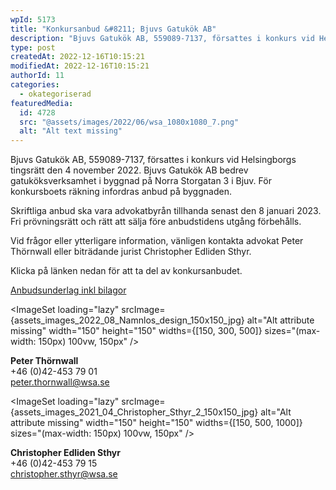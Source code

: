 ```yaml
---
wpId: 5173
title: "Konkursanbud &#8211; Bjuvs Gatukök AB"
description: "Bjuvs Gatukök AB, 559089-7137, försattes i konkurs vid Helsingborgs tingsrätt den 4 november 2022. Bjuvs Gatukök AB bedrev gatuköksverksamhet i byggnad på Norra Storgatan 3 i Bjuv.  För konkursboets räkning&hellip;"
type: post
createdAt: 2022-12-16T10:15:21
modifiedAt: 2022-12-16T10:15:21
authorId: 11
categories:
  - okategoriserad
featuredMedia:
  id: 4728
  src: "@assets/images/2022/06/wsa_1080x1080_7.png"
  alt: "Alt text missing"
---
```




Bjuvs Gatukök AB, 559089-7137, försattes i konkurs vid Helsingborgs tingsrätt den 4 november 2022. Bjuvs Gatukök AB bedrev gatuköksverksamhet i byggnad på Norra Storgatan 3 i Bjuv. För konkursboets räkning infordras anbud på byggnaden.

Skriftliga anbud ska vara advokatbyrån tillhanda senast den 8 januari 2023. Fri prövningsrätt och rätt att sälja före anbudstidens utgång förbehålls.

Vid frågor eller ytterligare information, vänligen kontakta advokat Peter Thörnwall eller biträdande jurist Christopher Edliden Sthyr.

Klicka på länken nedan för att ta del av konkursanbudet.

[Anbudsunderlag inkl bilagor](/app/uploads/2022/12/Anbudsunderlag-inkl-bilagor.pdf)

<ImageSet loading="lazy" srcImage={assets_images_2022_08_Namnlos_design_150x150_jpg} alt="Alt attribute missing" width="150" height="150" widths={[150, 300, 500]} sizes="(max-width: 150px) 100vw, 150px" />

**Peter Thörnwall**  
+46 (0)42-453 79 01  
[peter.thornwall@wsa.se](mailto:peter.thornwall@wsa.se)

<ImageSet loading="lazy" srcImage={assets_images_2021_04_Christopher_Sthyr_2_150x150_jpg} alt="Alt attribute missing" width="150" height="150" widths={[150, 500, 1000]} sizes="(max-width: 150px) 100vw, 150px" />

**Christopher Edliden Sthyr**  
+46 (0)42-453 79 15  
[christopher.sthyr@wsa.se](mailto:christopher.sthyr@wsa.se)
